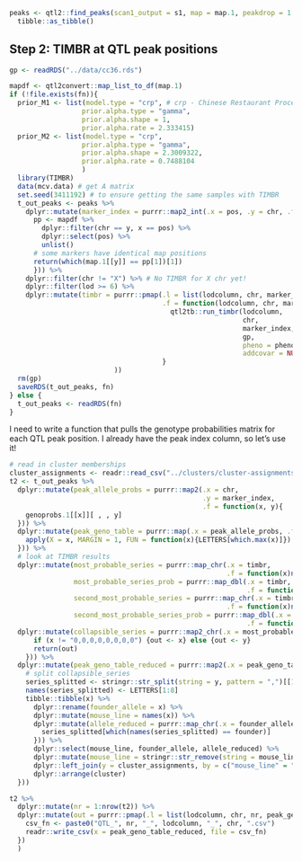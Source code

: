 ```r
peaks <- qtl2::find_peaks(scan1_output = s1, map = map.1, peakdrop = 1.5, prob = 0.95, cores = nc, threshold = 6) %>%
  tibble::as_tibble()
```

## Step 2: TIMBR at QTL peak positions




```r
gp <- readRDS("../data/cc36.rds")
```


```r
mapdf <- qtl2convert::map_list_to_df(map.1)
if (!file.exists(fn)){
  prior_M1 <- list(model.type = "crp", # crp - Chinese Restaurant Process
                  prior.alpha.type = "gamma",
                  prior.alpha.shape = 1,
                  prior.alpha.rate = 2.333415)
  prior_M2 <- list(model.type = "crp",
                  prior.alpha.type = "gamma",
                  prior.alpha.shape = 2.3009322,
                  prior.alpha.rate = 0.7488104
                  )
  library(TIMBR)
  data(mcv.data) # get A matrix
  set.seed(3411192) # to ensure getting the same samples with TIMBR
  t_out_peaks <- peaks %>%
    dplyr::mutate(marker_index = purrr::map2_int(.x = pos, .y = chr, .f = function(x, y){
      pp <- mapdf %>%
        dplyr::filter(chr == y, x == pos) %>%
        dplyr::select(pos) %>%
        unlist()
      # some markers have identical map positions
      return(which(map.1[[y]] == pp[1])[1]) 
      })) %>%
    dplyr::filter(chr != "X") %>% # No TIMBR for X chr yet!
    dplyr::filter(lod >= 6) %>%
    dplyr::mutate(timbr = purrr::pmap(.l = list(lodcolumn, chr, marker_index), 
                                      .f = function(lodcolumn, chr, marker_index){
                                        qtl2tb::run_timbr(lodcolumn, 
                                                          chr, 
                                                          marker_index, 
                                                          gp,
                                                          pheno = pheno_matrix[, lodcolumn, drop = FALSE],
                                                          addcovar = NULL)
                                      }
                          ))
  rm(gp)
  saveRDS(t_out_peaks, fn)
} else {
  t_out_peaks <- readRDS(fn)
}
```

I need to write a function that pulls the genotype probabilities matrix for each
QTL peak position. I already have the peak index column, so let's use it!

```r
# read in cluster memberships
cluster_assignments <- readr::read_csv("../clusters/cluster-assignments.csv")
t2 <- t_out_peaks %>% 
  dplyr::mutate(peak_allele_probs = purrr::map2(.x = chr, 
                                                .y = marker_index, 
                                                .f = function(x, y){
    genoprobs.1[[x]][ , , y]
  })) %>%
  dplyr::mutate(peak_geno_table = purrr::map(.x = peak_allele_probs, .f = function(x){
    apply(X = x, MARGIN = 1, FUN = function(x){LETTERS[which.max(x)]})
  })) %>% 
  # look at TIMBR results
  dplyr::mutate(most_probable_series = purrr::map_chr(.x = timbr, 
                                                      .f = function(x)names(x$p.M.given.y[1])), 
                most_probable_series_prob = purrr::map_dbl(.x = timbr, 
                                                           .f = function(x)x$p.M.given.y[1]),
                second_most_probable_series = purrr::map_chr(.x = timbr, 
                                                      .f = function(x)names(x$p.M.given.y[2])), 
                second_most_probable_series_prob = purrr::map_dbl(.x = timbr, 
                                                           .f = function(x)x$p.M.given.y[2])) %>%
  dplyr::mutate(collapsible_series = purrr::map2_chr(.x = most_probable_series, .y = second_most_probable_series, .f = function(x, y){
      if (x != "0,0,0,0,0,0,0,0") {out <- x} else {out <- y}
      return(out)
    })) %>%
  dplyr::mutate(peak_geno_table_reduced = purrr::map2(.x = peak_geno_table, .y = collapsible_series, .f = function(x, y){
    # split collapsible_series
    series_splitted <- stringr::str_split(string = y, pattern = ",")[[1]]
    names(series_splitted) <- LETTERS[1:8]
    tibble::tibble(x) %>%
      dplyr::rename(founder_allele = x) %>%
      dplyr::mutate(mouse_line = names(x)) %>%
      dplyr::mutate(allele_reduced = purrr::map_chr(.x = founder_allele, .f = function(founder){
        series_splitted[which(names(series_splitted) == founder)]
      })) %>%
      dplyr::select(mouse_line, founder_allele, allele_reduced) %>%
      dplyr::mutate(mouse_line = stringr::str_remove(string = mouse_line, pattern = "cs")) %>%
      dplyr::left_join(y = cluster_assignments, by = c("mouse_line" = "line")) %>%
      dplyr::arrange(cluster)
  })) 
```

```r
t2 %>%
  dplyr::mutate(nr = 1:nrow(t2)) %>%
  dplyr::mutate(out = purrr::pmap(.l = list(lodcolumn, chr, nr, peak_geno_table_reduced) , .f = function(lodcolumn, chr, nr, peak_geno_table_reduced){
    csv_fn <- paste0("QTL_", nr, "_", lodcolumn, "_", chr, ".csv")
    readr::write_csv(x = peak_geno_table_reduced, file = csv_fn)
  })
  )
```


